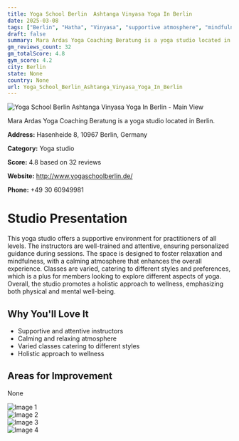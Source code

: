```yaml
---
title: Yoga School Berlin  Ashtanga Vinyasa Yoga In Berlin
date: 2025-03-08
tags: ["Berlin", "Hatha", "Vinyasa", "supportive atmosphere", "mindfulness", "Berlin"]  
draft: false
summary: Mara Ardas Yoga Coaching Beratung is a yoga studio located in Berlin.
gm_reviews_count: 32
gm_totalScore: 4.8
gym_score: 4.2
city: Berlin
state: None
country: None
url: Yoga_School_Berlin_Ashtanga_Vinyasa_Yoga_In_Berlin
---
```


<div className="aspect-[16/9] relative my-8">
  <img 
    src="https://lh5.googleusercontent.com/p/AF1QipMkjhf03OhaN-UfStweF2j4gUUgXf_NBhDIvgBj=w1920-h1080-k-no"
    alt="Yoga School Berlin  Ashtanga Vinyasa Yoga In Berlin - Main View"
    className="object-cover absolute inset-0 w-full h-full rounded-lg"
  />
</div>

Mara Ardas Yoga Coaching Beratung is a yoga studio located in Berlin.

**Address:** Hasenheide 8, 10967 Berlin, Germany

**Category:** Yoga studio

**Score:** 4.8 based on 32 reviews

**Website:** http://www.yogaschoolberlin.de/

**Phone:** +49 30 60949981

# Studio Presentation

This yoga studio offers a supportive environment for practitioners of all levels. The instructors are well-trained and attentive, ensuring personalized guidance during sessions. The space is designed to foster relaxation and mindfulness, with a calming atmosphere that enhances the overall experience. Classes are varied, catering to different styles and preferences, which is a plus for members looking to explore different aspects of yoga. Overall, the studio promotes a holistic approach to wellness, emphasizing both physical and mental well-being.



## Why You'll Love It

- Supportive and attentive instructors
- Calming and relaxing atmosphere
- Varied classes catering to different styles
- Holistic approach to wellness

## Areas for Improvement

None

<div className="grid grid-cols-1 xl:grid-cols-2 gap-4 my-8">
<div className="aspect-[4/3] relative"><img src="https://lh3.googleusercontent.com/p/AF1QipM3m7yKsGONo3kILp19LUkLHa88wlb8MmDokDom=w1920-h1080-k-no" alt="Image 1" className="object-cover absolute inset-0 w-full h-full rounded-lg" /></div>
<div className="aspect-[4/3] relative"><img src="https://lh5.googleusercontent.com/p/AF1QipNuVsGkk495CXoi3rt_F6jMGHTiUWhLui8H1Jx3=w1920-h1080-k-no" alt="Image 2" className="object-cover absolute inset-0 w-full h-full rounded-lg" /></div>
<div className="aspect-[4/3] relative"><img src="https://lh5.googleusercontent.com/p/AF1QipOS6UjH0_CQlTw6CQuOwpHDZax9OtScI9UWDMlC=w1920-h1080-k-no" alt="Image 3" className="object-cover absolute inset-0 w-full h-full rounded-lg" /></div>
<div className="aspect-[4/3] relative"><img src="https://lh5.googleusercontent.com/p/AF1QipO8sZbVGNVsOVioFR1nVUFD-emvRiIJXUA1FaEP=w1920-h1080-k-no" alt="Image 4" className="object-cover absolute inset-0 w-full h-full rounded-lg" /></div>
</div>